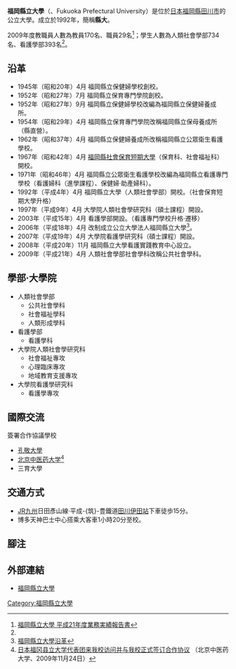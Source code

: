 {{大学(日本)
| 国=日本
| 大学名=福岡縣立大學
| ふりがな=ふくおかけんりつだいがく
| 英称=Fukuoka Prefectural University 
| 画像=Fukuoka Prefectural University01.jpg
| 画像説明=
| 大学設置年=1992年
| 創立年=1945年
| 学校種別=公立
| 設置者=公立大學法人福岡縣立大學<ref>2009年度資本額85億3022萬100日圓，福岡縣全額出資（福岡縣立大學 平成21年度業務実績報告書）。</ref>
| 本部所在地=[[福岡縣|福岡縣]][[田川市|田川市]]伊田4395
| キャンパス=
| 学部=人類社會學部<br>看護學部
| 研究科=人類社會學研究科<br>看護學研究科
| 大学の略称=縣大
| ウェブサイト=http://www.fukuoka-pu.ac.jp/
}}
'''福岡縣立大學'''（{{lang|ja|ふくおかけんりつだいがく}}、Fukuoka Prefectural University）是位於[[日本|日本]][[福岡縣|福岡縣]][[田川市|田川市]]的公立大學。成立於1992年，簡稱'''縣大'''。

2009年度教職員人數為教員170名、職員29名<ref name="2009report">[http://www.fukuoka-pu.ac.jp/corpoInfo/files/21gyoumu.pdf 福岡縣立大學 平成21年度業務実績報告書]</ref>；學生人數為人類社會學部734名、看護學部393名<ref name="2009report"/>。

== 沿革 ==
* 1945年（昭和20年）4月 福岡縣立保健婦學校創校。  
* 1952年（昭和27年）7月 福岡縣立保育專門學院創校。  
* 1952年（昭和27年）9月 福岡縣立保健婦學校改編為福岡縣立保健婦養成所。  
* 1954年（昭和29年）4月 福岡縣立保育專門學院改稱福岡縣立保母養成所（縣直營）。  
* 1962年（昭和37年）4月 福岡縣立保健婦養成所改稱福岡縣立公眾衛生看護學校。  
* 1967年（昭和42年）4月 [[福岡縣社會保育短期大學|福岡縣社會保育短期大學]]（保育科、社會福祉科）開校。  
* 1971年（昭和46年）4月 福岡縣立公眾衛生看護學校改編為福岡縣立看護專門學校（看護婦科（進學課程）、保健婦‧助產婦科）。  
* 1992年（平成4年）4月 福岡縣立大學（人類社會學部）開校。（社會保育短期大學升格）
* 1997年（平成9年）4月 大學院人類社會學研究科（碩士課程）開設。  
* 2003年（平成15年）4月 看護學部開設。（看護專門學校升格‧遷移）
* 2006年（平成18年）4月 改制成立公立大學法人福岡縣立大學<ref>[http://www.fukuoka-pu.ac.jp/aboutus/history.html 福岡縣立大學沿革]</ref>。
* 2007年（平成19年）4月 大學院看護學研究科（碩士課程）開設。
* 2008年（平成20年）11月 福岡縣立大學看護實踐教育中心設立。
* 2009年（平成21年）4月 人類社會學部社會學科改稱公共社會學科。

== 學部‧大學院 ==
* 人類社會學部
** 公共社會學科
** 社會福祉學科
** 人類形成學科
* 看護學部
** 看護學科
* 大學院人類社會學研究科
** 社會福祉專攻
** 心理臨床專攻
** 地域教育支援專攻
* 大學院看護學研究科
** 看護學專攻

== 國際交流 ==
; 簽署合作協議學校
* [[孔敬大學|孔敬大學]] {{THA}}
* [[北京中医药大学|北京中医药大学]]<ref>[http://www.bucm.edu.cn/eapdomain/ViewNote?ptid=3&nid=30419&unchecked=true 日本福冈县立大学代表团来我校访问并与我校正式签订合作协议]{{dead link|date=2018年4月 |bot=InternetArchiveBot |fix-attempted=yes }} （北京中医药大学、2009年11月24日）</ref> {{CHN}}
* 三育大學 {{KOR}}

== 交通方式 ==
* [[九州旅客鐵道|JR九州]]日田彥山線‧平成-{筑}-豊鐵道[[田川伊田車站|田川伊田站]]下車徒歩15分。
* 博多天神巴士中心搭乘大客車1小時20分至校。

== 腳注 ==
{{reflist}}

== 外部連結 ==
* [http://www.fukuoka-pu.ac.jp/ 福岡縣立大學]

{{日本公立大學}}
{{coord|33|38|56|N|130|48|55.2|E|display=title|scale:5000_region:JP_type:university}}

[[Category:福岡縣立大學|Category:福岡縣立大學]]